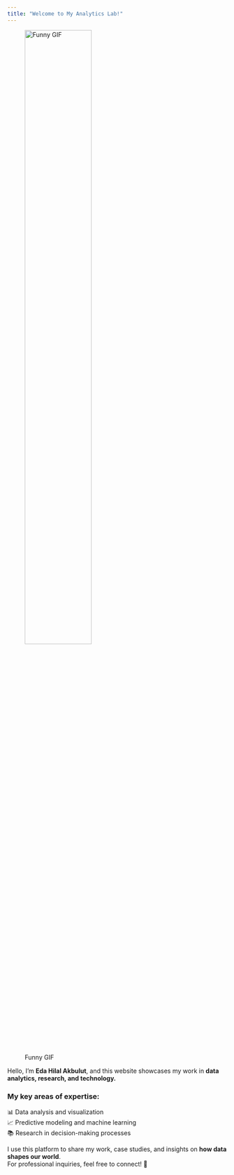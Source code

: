 ```yaml
---
title: "Welcome to My Analytics Lab!"
---
```


![Funny GIF](https://media3.giphy.com/media/v1.Y2lkPTc5MGI3NjExcDlra3puc2EzdWNicDZ4eGhkNTF3MWZuanZ3bDByczZjem4xZHdibCZlcD12MV9pbnRlcm5hbF9naWZfYnlfaWQmY3Q9Zw/xT9C25UNTwfZuk85WP/giphy.gif){width=60%}

Hello, I’m **Eda Hilal Akbulut**, and this website showcases my work in **data analytics, research, and technology.**  

### **My key areas of expertise:**
📊 Data analysis and visualization  
📈 Predictive modeling and machine learning  
📚 Research in decision-making processes  

I use this platform to share my work, case studies, and insights on **how data shapes our world**.  
For professional inquiries, feel free to connect! 🚀
